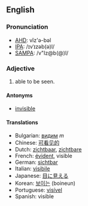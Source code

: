 ==English==
===Pronunciation===
*[[w:AHD|AHD]]: vĭz'ə-bəl
*[[w:IPA|IPA]]: /ɪvˈɪzəb(ə)l/
*[[w:SAMPA|SAMPA]]: /v"Iz@b(@)l/

===Adjective===

#able to be seen.

====Antonyms====
*[[invisible]]

====Translations====

*Bulgarian: [[видим]] ''m''
*Chinese: [[可看见的]]
*Dutch: [[zichtbaar]], [[zichtbare]]
*French: [[évident]], visible
*German: [[sichtbar]]
*Italian: [[visibile]]
*Japanese: [[目に見える]]
*Korean: [[보이는]] (boineun)
*Portuguese: [[visível]]
*Spanish: visible